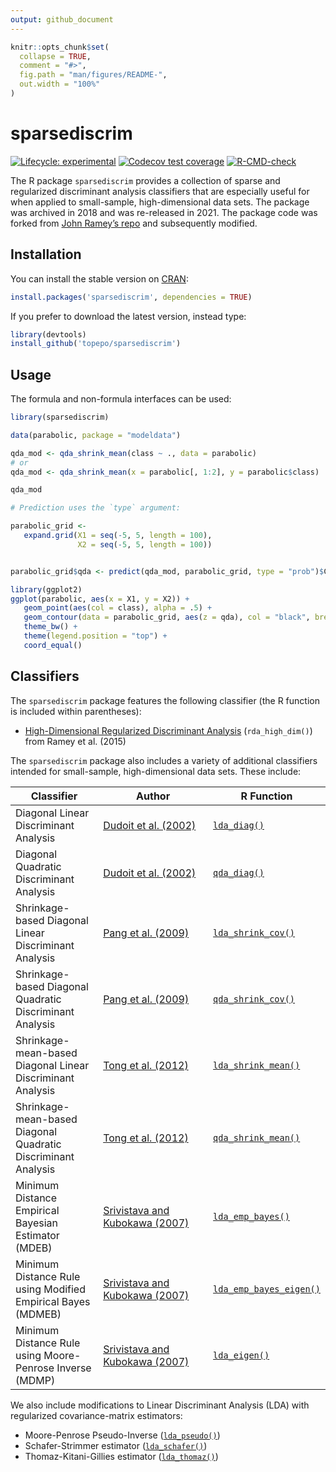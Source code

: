 ```yaml
---
output: github_document
---
```


<!-- README.md is generated from README.Rmd. Please edit that file -->

```r
knitr::opts_chunk$set(
  collapse = TRUE,
  comment = "#>",
  fig.path = "man/figures/README-",
  out.width = "100%"
)
```

# sparsediscrim

<!-- badges: start -->
[![Lifecycle: experimental](https://img.shields.io/badge/lifecycle-experimental-orange.svg)](https://lifecycle.r-lib.org/articles/stages.html)
[![Codecov test coverage](https://codecov.io/gh/topepo/sparsediscrim/branch/main/graph/badge.svg)](https://codecov.io/gh/topepo/sparsediscrim?branch=main)
[![R-CMD-check](https://github.com/topepo/sparsediscrim/workflows/R-CMD-check/badge.svg)](https://github.com/topepo/sparsediscrim/actions)
<!-- badges: end -->


The R package `sparsediscrim` provides a collection of sparse and regularized discriminant analysis classifiers that are especially useful for when applied to small-sample, high-dimensional data sets. The package was archived in 2018 and was re-released in 2021. The package code was forked from [John Ramey's repo](https://github.com/ramhiser/sparsediscrim) and subsequently modified. 

## Installation

You can install the stable version on [CRAN](https://cran.r-project.org/package=sparsediscrim):

```r
install.packages('sparsediscrim', dependencies = TRUE)
```

If you prefer to download the latest version, instead type:

```r
library(devtools)
install_github('topepo/sparsediscrim')
```

## Usage

The formula and non-formula interfaces can be used: 

```r
library(sparsediscrim)

data(parabolic, package = "modeldata")

qda_mod <- qda_shrink_mean(class ~ ., data = parabolic)
# or
qda_mod <- qda_shrink_mean(x = parabolic[, 1:2], y = parabolic$class)

qda_mod

# Prediction uses the `type` argument: 

parabolic_grid <-
   expand.grid(X1 = seq(-5, 5, length = 100),
               X2 = seq(-5, 5, length = 100))


parabolic_grid$qda <- predict(qda_mod, parabolic_grid, type = "prob")$Class1

library(ggplot2)
ggplot(parabolic, aes(x = X1, y = X2)) +
   geom_point(aes(col = class), alpha = .5) +
   geom_contour(data = parabolic_grid, aes(z = qda), col = "black", breaks = .5) +
   theme_bw() +
   theme(legend.position = "top") +
   coord_equal()
```


## Classifiers

The `sparsediscrim` package features the following classifier (the R function is included within parentheses):

* [High-Dimensional Regularized Discriminant Analysis](https://arxiv.org/abs/1602.01182) (`rda_high_dim()`) from Ramey et al. (2015)

The `sparsediscrim` package also includes a variety of additional classifiers intended for small-sample, high-dimensional data sets. These include:

| Classifier                                                    | Author                                                                                             | R Function |
|---------------------------------------------------------------|----------------------------------------------------------------------------------------------------|------------|
| Diagonal Linear Discriminant Analysis                         | [Dudoit et al. (2002)](https://www.tandfonline.com/doi/abs/10.1198/016214502753479248)              | [`lda_diag()`](https://topepo.github.io/sparsediscrim/reference/lda_diag.html)     |
| Diagonal Quadratic Discriminant Analysis                      | [Dudoit et al. (2002)](https://www.tandfonline.com/doi/abs/10.1198/016214502753479248)              | [`qda_diag()`](https://topepo.github.io/sparsediscrim/reference/qda_diag.html)       |
| Shrinkage-based Diagonal Linear Discriminant Analysis         | [Pang et al. (2009)](https://onlinelibrary.wiley.com/doi/abs/10.1111/j.1541-0420.2009.01200.x) | [`lda_shrink_cov()`](https://topepo.github.io/sparsediscrim/reference/lda_shrink_cov.html)      |
| Shrinkage-based Diagonal Quadratic Discriminant Analysis      | [Pang et al. (2009)](https://onlinelibrary.wiley.com/doi/abs/10.1111/j.1541-0420.2009.01200.x) | [`qda_shrink_cov()`](https://topepo.github.io/sparsediscrim/reference/qda_shrink_cov.html)      |
| Shrinkage-mean-based Diagonal Linear Discriminant Analysis    | [Tong et al. (2012)](https://academic.oup.com/bioinformatics/article/28/4/531/211887)               | [`lda_shrink_mean()`](https://topepo.github.io/sparsediscrim/reference/lda_shrink_mean.html)     |
| Shrinkage-mean-based Diagonal Quadratic Discriminant Analysis | [Tong et al. (2012)](https://academic.oup.com/bioinformatics/article/28/4/531/211887)               | [`qda_shrink_mean()`](https://topepo.github.io/sparsediscrim/reference/qda_shrink_mean.html)     |
| Minimum Distance Empirical Bayesian Estimator (MDEB)          | [Srivistava and Kubokawa (2007)](http://www.utstat.utoronto.ca/~srivasta/exp1.pdf)                 | [`lda_emp_bayes()`](https://topepo.github.io/sparsediscrim/reference/lda_emp_bayes.html)       |
| Minimum Distance Rule using Modified Empirical Bayes (MDMEB)  | [Srivistava and Kubokawa (2007)](http://www.utstat.utoronto.ca/~srivasta/exp1.pdf)                 | [`lda_emp_bayes_eigen()`](https://topepo.github.io/sparsediscrim/reference/lda_emp_bayes_eigen.html)      |
| Minimum Distance Rule using Moore-Penrose Inverse (MDMP)      | [Srivistava and Kubokawa (2007)](http://www.utstat.utoronto.ca/~srivasta/exp1.pdf)                 | [`lda_eigen()`](https://topepo.github.io/sparsediscrim/reference/lda_eigen.html)       |

We also include modifications to Linear Discriminant Analysis (LDA) with
regularized covariance-matrix estimators:

* Moore-Penrose Pseudo-Inverse ([`lda_pseudo()`](https://topepo.github.io/sparsediscrim/reference/lda_pseudo.html))
* Schafer-Strimmer estimator ([`lda_schafer()`](https://topepo.github.io/sparsediscrim/reference/lda_schafer.html))
* Thomaz-Kitani-Gillies estimator ([`lda_thomaz()`](https://topepo.github.io/sparsediscrim/reference/lda_thomaz.html))
